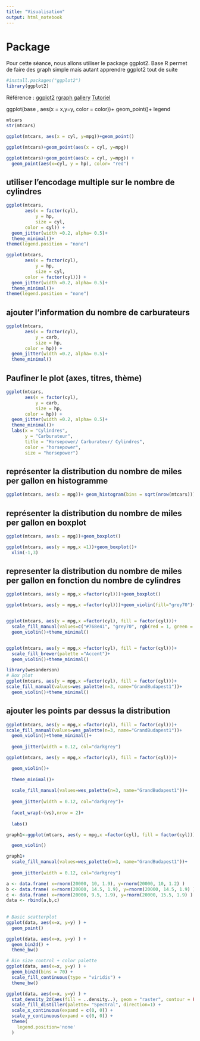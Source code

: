 ```yaml
---
title: "Visualisation"
output: html_notebook
---
```


# Package
Pour cette séance, nous allons utiliser le package ggplot2.
Base R permet de faire des graph simple mais autant apprendre ggplot2 tout de suite

```r
#install.packages("ggplot2")
library(ggplot2)
```



Référence : 
[ggplot2](https://ggplot2.tidyverse.org/)
[rgraph gallery](https://www.r-graph-gallery.com/)
[Tutoriel](http://r-statistics.co/ggplot2-Tutorial-With-R.html)

ggplot(base , aes(x = x,y=y, color = color))+ 
geom_point()+
legend 

```r
mtcars
str(mtcars)
```


```r
ggplot(mtcars, aes(x = cyl, y=mpg))+geom_point()

ggplot(mtcars)+geom_point(aes(x = cyl, y=mpg))


```

```r
ggplot(mtcars)+geom_point(aes(x = cyl, y=mpg)) +
  geom_point(aes(x=cyl, y = hp), color= "red")

```

## utiliser l'encodage multiple sur le nombre de cylindres


```r
ggplot(mtcars,
       aes(x = factor(cyl),
           y = hp,
           size = cyl,
       color = cyl)) + 
  geom_jitter(width =0.2, alpha= 0.5)+
  theme_minimal()+
theme(legend.position = "none")
```
```r
ggplot(mtcars,
       aes(x = factor(cyl),
           y = hp,
           size = cyl,
       color = factor(cyl))) + 
  geom_jitter(width =0.2, alpha= 0.5)+
  theme_minimal()+
theme(legend.position = "none")
```


## ajouter l'information du nombre de carburateurs

```r
ggplot(mtcars,
       aes(x = factor(cyl),
           y = carb,
           size = hp,
       color = hp)) + 
  geom_jitter(width =0.2, alpha= 0.5)+
  theme_minimal()

```

## Paufiner le plot (axes, titres, thème)

```r
ggplot(mtcars,
       aes(x = factor(cyl),
           y = carb,
           size = hp,
       color = hp)) + 
  geom_jitter(width =0.2, alpha= 0.5)+
  theme_minimal()+
  labs(x = "Cylindres",
       y = "Carburateur",
       title = "Horsepower/ Carburateur/ Cylindres",
       color = "horsepower",
       size = "horsepower")

```

## représenter la distribution du nombre de miles per gallon en histogramme

```r
ggplot(mtcars, aes(x = mpg))+ geom_histogram(bins = sqrt(nrow(mtcars)))
```

## représenter la distribution du nombre de miles per gallon en boxplot

```r
ggplot(mtcars, aes(x = mpg))+geom_boxplot()

```
```r
ggplot(mtcars, aes(y = mpg,x =1))+geom_boxplot()+
  xlim(-1,3)

```

## representer la distribution du nombre de miles per gallon en fonction du nombre de cylindres

```r
ggplot(mtcars, aes(y = mpg,x =factor(cyl)))+geom_boxplot()
```
```r
ggplot(mtcars, aes(y = mpg,x =factor(cyl)))+geom_violin(fill="grey70")+theme_minimal()


ggplot(mtcars, aes(y = mpg,x =factor(cyl), fill = factor(cyl)))+
  scale_fill_manual(values=c("#768e41", "grey70", rgb(red = 1, green = 0.10,blue = 0.10,alpha = 0.5)))+
  geom_violin()+theme_minimal()


ggplot(mtcars, aes(y = mpg,x =factor(cyl), fill = factor(cyl)))+
  scale_fill_brewer(palette ="Accent")+
  geom_violin()+theme_minimal()

```
```r
library(wesanderson)
# Box plot
ggplot(mtcars, aes(y = mpg,x =factor(cyl), fill = factor(cyl)))+
scale_fill_manual(values=wes_palette(n=3, name="GrandBudapest1"))+
  geom_violin()+theme_minimal()

```

## ajouter les points par dessus la distribution

```r
ggplot(mtcars, aes(y = mpg,x =factor(cyl), fill = factor(cyl)))+
scale_fill_manual(values=wes_palette(n=3, name="GrandBudapest1"))+
  geom_violin()+theme_minimal()+
  
  geom_jitter(width = 0.12, col="darkgrey")

```
```r
ggplot(mtcars, aes(y = mpg,x =factor(cyl), fill = factor(cyl)))+

  geom_violin()+
  
  theme_minimal()+
  
  scale_fill_manual(values=wes_palette(n=3, name="GrandBudapest1"))+
  
  geom_jitter(width = 0.12, col="darkgrey")+
  
  facet_wrap(~(vs),nrow = 2)+
  
  labs()

```
```r
graph1<-ggplot(mtcars, aes(y = mpg,x =factor(cyl), fill = factor(cyl)))+

  geom_violin()
```

```r
graph1+
  scale_fill_manual(values=wes_palette(n=3, name="GrandBudapest1"))+
  
  geom_jitter(width = 0.12, col="darkgrey")
```

```r
a <- data.frame( x=rnorm(20000, 10, 1.9), y=rnorm(20000, 10, 1.2) )
b <- data.frame( x=rnorm(20000, 14.5, 1.9), y=rnorm(20000, 14.5, 1.9) )
c <- data.frame( x=rnorm(20000, 9.5, 1.9), y=rnorm(20000, 15.5, 1.9) )
data <- rbind(a,b,c)
 
 
# Basic scatterplot
ggplot(data, aes(x=x, y=y) ) +
  geom_point()
```


```r
ggplot(data, aes(x=x, y=y) ) +
  geom_bin2d() +
  theme_bw()
```


```r
# Bin size control + color palette
ggplot(data, aes(x=x, y=y) ) +
  geom_bin2d(bins = 70) +
  scale_fill_continuous(type = "viridis") +
  theme_bw()
```
```r
ggplot(data, aes(x=x, y=y) ) +
  stat_density_2d(aes(fill = ..density..), geom = "raster", contour = FALSE) +
  scale_fill_distiller(palette= "Spectral", direction=1) +
  scale_x_continuous(expand = c(0, 0)) +
  scale_y_continuous(expand = c(0, 0)) +
  theme(
    legend.position='none'
  )
```

